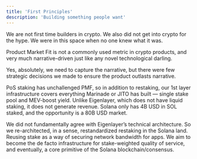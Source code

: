 ```yaml
---
title: 'First Principles'
description: 'Building something people want'
---
```


We are not first time builders in crypto. We also did not get into crypto for the hype. We were in this space when no one knew what it was. 

Product Market Fit is not a commonly used metric in crypto products, and very much narrative-driven just like any novel technological darling. 

Yes, absolutely, we need to capture the narrative, but there were few strategic decisions we made to ensure the product outlasts narrative. 

PoS staking has unchallenged PMF, so in addition to restaking, our 1st layer infrastructure covers everything Marinade or JITO has built — single stake pool and MEV-boost yield. Unlike Eigenlayer, which does not have liquid staking, it does not generate revenue. Solana only has 4B USD in SOL staked, and the opportunity is a 80B USD market. 

We did not fundamentally agree with Eigenlayer’s technical architecture. So we re-architected, in a sense, restandardized restaking in the Solana land. Reusing stake as a way of securing network bandwidth for apps. We aim to become the de facto infrastructure for stake-weighted quality of service, and eventually, a core primitive of the Solana blockchain/consensus.  
